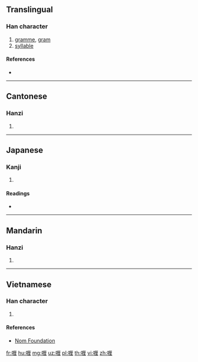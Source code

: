 {{character info/new}}
==Translingual==

===Han character===
{{Han char|rn=30|rad=口|as=09|sn=12|four=61014|canj=RMWG|ids=⿰口厘}}

# [[gramme]], [[gram]]
# [[syllable]]

====References====
* {{Han ref|kx=0201.121|dkj=04019|dj=0423.180|hdz=10652.020|uh=55B1|ud=21937|bh=B3ED|bd=46061}}

----

==Cantonese==

===Hanzi===
{{yue-hanzi|jyut=|y=lei1}}

# {{defn|lang=yue|sort=口09}}

----

==Japanese==

===Kanji===
{{ja-kanji|grade=|rs=口09}}

# {{defn|lang=ja|sort=口09}}

====Readings====
* {{ja-readings|on=[[り]] (ri)|kun=}}

----

==Mandarin==

===Hanzi===
{{cmn-hanzi|pin=[[lí]] ([[li2]])|wg=li<sup>2</sup>}}

# {{defn|lang=cmn|sort=口09}}

----

==Vietnamese==

===Han character===
{{vi-hantu|[[li]]|rs=口09}}

# {{defn|lang=vi|sort=口09}}

====References====
* [http://nomfoundation.org/common/nom_details.php?codepoint=55b1 Nom Foundation]

[[fr:喱]]
[[hu:喱]]
[[mg:喱]]
[[uz:喱]]
[[pl:喱]]
[[th:喱]]
[[vi:喱]]
[[zh:喱]]